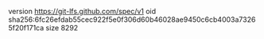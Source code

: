 version https://git-lfs.github.com/spec/v1
oid sha256:6fc26efdab55cec922f5e0f306d60b46028ae9450c6cb4003a73265f20f171ca
size 8292
